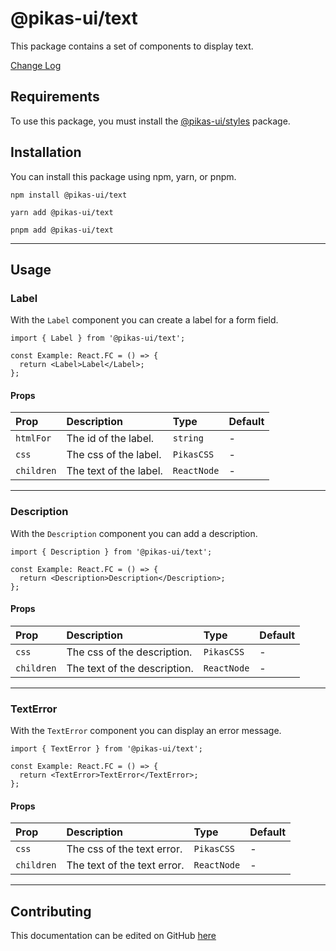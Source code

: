 

<NextSeo title="Text" />

# @pikas-ui/text

This package contains a set of components to display text.

<a href="https://github.com/Achaak/pikas/blob/main/packages/ui/text/CHANGELOG.md">
  Change Log
</a>

## Requirements

To use this package, you must install the <a href={stylesLink}>@pikas-ui/styles</a> package.

## Installation

You can install this package using npm, yarn, or pnpm.

```
npm install @pikas-ui/text
```

```
yarn add @pikas-ui/text
```

```
pnpm add @pikas-ui/text
```

---

## Usage

### Label

With the `Label` component you can create a label for a form field.

<LabelExample />

```tsx
import { Label } from '@pikas-ui/text';

const Example: React.FC = () => {
  return <Label>Label</Label>;
};
```

#### Props

| Prop       | Description            | Type        | Default |
| :--------- | :--------------------- | :---------- | :------ |
| `htmlFor`  | The id of the label.   | `string`    | -       |
| `css`      | The css of the label.  | `PikasCSS`  | -       |
| `children` | The text of the label. | `ReactNode` | -       |

---

### Description

With the `Description` component you can add a description.

<DescriptionExample />

```tsx
import { Description } from '@pikas-ui/text';

const Example: React.FC = () => {
  return <Description>Description</Description>;
};
```

#### Props

| Prop       | Description                  | Type        | Default |
| :--------- | :--------------------------- | :---------- | :------ |
| `css`      | The css of the description.  | `PikasCSS`  | -       |
| `children` | The text of the description. | `ReactNode` | -       |

---

### TextError

With the `TextError` component you can display an error message.

<TextErrorExample />

```tsx
import { TextError } from '@pikas-ui/text';

const Example: React.FC = () => {
  return <TextError>TextError</TextError>;
};
```

#### Props

| Prop       | Description                 | Type        | Default |
| :--------- | :-------------------------- | :---------- | :------ |
| `css`      | The css of the text error.  | `PikasCSS`  | -       |
| `children` | The text of the text error. | `ReactNode` | -       |

---

## Contributing

This documentation can be edited on GitHub [here](https://github.com/Achaak/pikas/blob/main/apps/docs-ui/pages/components/text.mdx)
